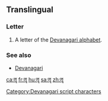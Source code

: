 {{character info/new}}
==Translingual==

===Letter===
{{mul-letter|sc=Deva}}

# A letter of the [[Devanagari alphabet]].

===See also===
* [[w:Devanagari|Devanagari]]

[[Category:Devanagari script characters]]

[[ca:ॡ]]
[[fr:ॡ]]
[[hu:ॡ]]
[[sa:ॡ]]
[[zh:ॡ]]
